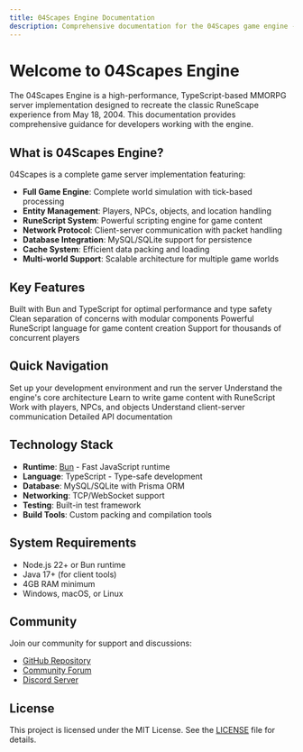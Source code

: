 ```yaml
---
title: 04Scapes Engine Documentation
description: Comprehensive documentation for the 04Scapes game engine - a TypeScript implementation of a classic MMORPG server
---
```


# Welcome to 04Scapes Engine

The 04Scapes Engine is a high-performance, TypeScript-based MMORPG server implementation designed to recreate the classic RuneScape experience from May 18, 2004. This documentation provides comprehensive guidance for developers working with the engine.

## What is 04Scapes Engine?

04Scapes is a complete game server implementation featuring:

- **Full Game Engine**: Complete world simulation with tick-based processing
- **Entity Management**: Players, NPCs, objects, and location handling
- **RuneScript System**: Powerful scripting engine for game content
- **Network Protocol**: Client-server communication with packet handling
- **Database Integration**: MySQL/SQLite support for persistence
- **Cache System**: Efficient data packing and loading
- **Multi-world Support**: Scalable architecture for multiple game worlds

## Key Features

<CardGroup cols={2}>
  <Card title="High Performance" icon="bolt">
    Built with Bun and TypeScript for optimal performance and type safety
  </Card>
  <Card title="Modular Architecture" icon="cubes">
    Clean separation of concerns with modular components
  </Card>
  <Card title="Script System" icon="code">
    Powerful RuneScript language for game content creation
  </Card>
  <Card title="Real-time Multiplayer" icon="users">
    Support for thousands of concurrent players
  </Card>
</CardGroup>

## Quick Navigation

<CardGroup cols={3}>
  <Card title="Getting Started" icon="rocket" href="/quickstart">
    Set up your development environment and run the server
  </Card>
  <Card title="Architecture" icon="building" href="/architecture/overview">
    Understand the engine's core architecture
  </Card>
  <Card title="Scripting" icon="scroll" href="/scripting/overview">
    Learn to write game content with RuneScript
  </Card>
  <Card title="Entity System" icon="user" href="/engine/entities/overview">
    Work with players, NPCs, and objects
  </Card>
  <Card title="Networking" icon="network-wired" href="/networking/overview">
    Understand client-server communication
  </Card>
  <Card title="API Reference" icon="book" href="/api/world">
    Detailed API documentation
  </Card>
</CardGroup>

## Technology Stack

- **Runtime**: [Bun](https://bun.sh/) - Fast JavaScript runtime
- **Language**: TypeScript - Type-safe development
- **Database**: MySQL/SQLite with Prisma ORM
- **Networking**: TCP/WebSocket support
- **Testing**: Built-in test framework
- **Build Tools**: Custom packing and compilation tools

## System Requirements

- Node.js 22+ or Bun runtime
- Java 17+ (for client tools)
- 4GB RAM minimum
- Windows, macOS, or Linux

## Community

Join our community for support and discussions:

- [GitHub Repository](https://github.com/2004scape/Server)
- [Community Forum](https://lostcity.rs)
- [Discord Server](https://discord.gg/lostcity)

## License

This project is licensed under the MIT License. See the [LICENSE](https://github.com/2004scape/Server/blob/main/LICENSE) file for details.
